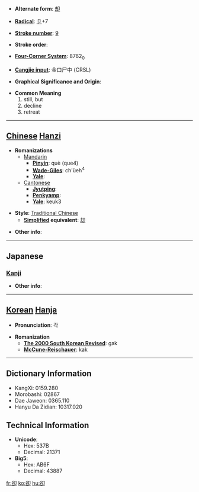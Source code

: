 * '''Alternate form''': [[却]]

* '''[[Wiktionary:Chinese radical index| Radical]]''': [[Wiktionary:Chinese radical index 卩|卩]]+7

* '''[[Wiktionary:Chinese total strokes index|Stroke number]]''': [[Wiktionary:Chinese total strokes index 9|9]]

* '''Stroke order''': 

* '''[[Wiktionary:Chinese four corner index|Four-Corner System]]''': 8762<sub>0</sub>

* '''[[Wiktionary:Chinese Cangjie index|Cangjie input]]''': 金口尸中 (CRSL)

* '''Graphical Significance and Origin''': 

* '''Common Meaning'''
*#still, but
*# decline
*# retreat


----

== [[Chinese]] [[Hanzi]] ==

* '''Romanizations'''
** [[Mandarin]]
*** '''[[Pinyin]]''': què (que4)
*** '''[[Wade-Giles]]''': ch'üeh<sup>4</sup>
*** '''[[Yale]]''': 
**[[Cantonese]]
***'''[[Jyutping]]''':
***'''[[Penkyamp]]''': 
***'''[[Yale]]''': keuk3

* '''Style''': [[Traditional Chinese]] 
** '''[[Simplified Chinese|Simplified]] equivalent''': [[却]]

* '''Other info''': 

----

==Japanese==
===[[Kanji]]===
{{kanji|on readings=[[きゃく]] (kyaku)|kun readings=[[しりぞく]] (shirizoku), [[しりぞける]] (shirizokeru), [[かえって]] (kaette)}}

* '''Other info''':  

----

== [[Korean]] [[Hanja]] ==

* '''Pronunciation''': 각

* '''Romanization'''
** '''[[The 2000 South Korean Revised Romanization|The 2000 South Korean Revised]]''': gak
** '''[[McCune-Reischauer]]''': kak

----

== Dictionary Information ==

* KangXi: 0159.280
* Morobashi: 02867
* Dae Jaweon: 0365.110
* Hanyu Da Zidian: 10317.020

== Technical Information ==

* '''Unicode''':
** Hex: 537B
** Decimal: 21371
* '''Big5''':
** Hex: AB6F
** Decimal: 43887

[[fr:卻]]
[[ko:卻]]
[[hu:卻]]